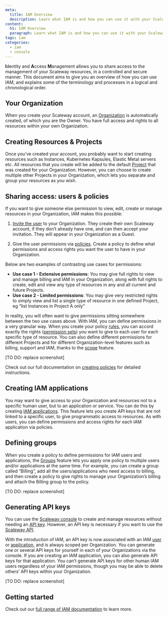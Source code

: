 ```yaml
---
meta:
  title: IAM Overview
  description: Learn what IAM is and how you can use it with your Scaleway account
content:
  h1: IAM Overview
  paragraph: Learn what IAM is and how you can use it with your Scaleway account
tags: iam
categories: 
  - iam
  - console
---
```


**I**dentity and **A**ccess **M**anagement allows you to share access to the management of your Scaleway resources, in a controlled and secure manner. This document aims to give you an overview of how you can use IAM, and explains some of the terminology and processes in a logical and chronological order.

## Your Organization

When you create your Scaleway account, an [Organization](/identity-and-access-management/iam/concepts#organization) is automatically created, of which you are the Owner. You have full access and rights to all resources within your own Organization.

<Lightbox src="scaleway-iam-orga.webp" alt="" />

## Creating Resources & Projects

Once you’ve created your account, you probably want to start creating resources such as Instances, Kubernetes Kapsules, Elastic Metal servers etc. All resources that you create will be added to the default [Project](/identity-and-access-management/iam/concepts#project) that was created for your Organization. However, you can choose to create multiple other Projects in your Organization, which lets you separate and group your resources as you wish.

<Lightbox src="scaleway-projects.webp" alt="" />

## Sharing access: users & policies

If you want to give someone else permission to view, edit, create or manage resources in your Organization, IAM makes this possible:

1. [Invite the user](link-to-how-to) to your Organization. They create their own Scaleway account, if they don’t already have one, and can then accept your invitation. They will appear in your Organization as a Guest.

  <Lightbox src="scaleway-invite-users.webp" alt="" />

2. Give the user permissions via [policies](/identity-and-access-management/iam/concepts#policy). Create a policy to define what permissions and access rights you want the user to have in your Organization. 

Below are two examples of contrasting use cases for permissions:

- **Use case 1 - Extensive permissions**: You may give full rights to view and manage billing and IAM in your Organization, along with full rights to create, edit and view any type of resources in any and all current and future Projects.
- **Use case 2 - Limited permissions**: You may give very restricted rights to simply view and list a single type of resource in one defined Project, eg “list Instances in Project A only”

In reality, you will often want to give permissions sitting somewhere between the two use cases above. With IAM, you can define permissions in a very granular way. When you create your policy [rules](/identity-and-access-management/iam/concepts#rule), you can accord exactly the rights ([permission sets](/identity-and-access-management/iam/concepts#permission-set)) you want to give to each user for each specific type of resource. You can also define different permissions for different Projects and  for different Organization-level features such as billing, support and IAM, thanks to the [scope](/identity-and-access-management/iam/concepts#scope) feature.

  <Lightbox src="scaleway-policy-rules.webp" alt="" />
  [TO DO: replace screenshot]

Check out our full documentation on [creating policies](inser-link) for detailed instructions.

## Creating IAM applications

You may want to give access to your Organization and resources not to a specific human user, but to an application or service. You can do this by creating [IAM applications](/identity-and-access-management/iam/concepts#application). This feature lets you create API keys that are not linked to a specific user, to give programmatic access to resources. As with users, you can define permissions and access rights for each IAM application via policies.

  <Lightbox src="scaleway-create-appli.webp" alt="" />

## Defining groups

When you create a policy to define permissions for IAM users and applications, the [Groups](/identity-and-access-management/iam/concepts#group) feature lets you apply one policy to multiple users and/or applications at the same time. For example, you can create a group called “Billing”, add all the users/applications who need access to billing, and then create a policy to give rights to manage your Organization’s billing and attach the Billing group to the policy.

  <Lightbox src="scaleway-groups.webp" alt="" />
  [TO DO: replace screenshot]

## Generating API keys

You can use the [Scaleway console](https://console.scaleway.com) to create and manage resources without needing an [API key](/identity-and-access-management/iam/concepts#api-key). However, an API key is necessary if you want to use the [Scaleway API](https://developers.scaleway.com/en/). 

With the introduction of IAM, an API key is now associated with an IAM [user](/identity-and-access-management/iam/concepts#user) or [application]((/identity-and-access-management/iam/concepts#application)), and is always scoped per Organization. You can generate one or several API keys for yourself in each of your Organizations via the console. If you are creating an IAM application, you can also generate API keys for that application. You can’t generate API keys for other human IAM users regardless of your IAM permissions, though you may be able to delete others’ API keys within your Organization.

  <Lightbox src="scaleway-api-key.webp" alt="" />
  [TO DO: replace screenshot]

## Getting started

Check out our [full range of IAM documentation](/identity-and-access-management/iam) to learn more.